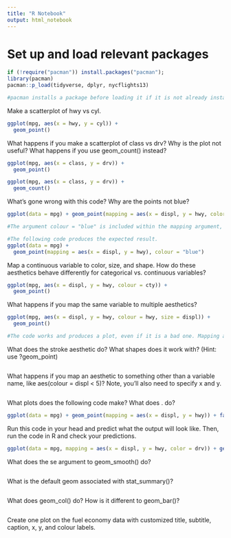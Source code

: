 ```yaml
---
title: "R Notebook"
output: html_notebook
---
```


# Set up and load relevant packages

```r
if (!require("pacman")) install.packages("pacman"); 
library(pacman)
pacman::p_load(tidyverse, dplyr, nycflights13)

#pacman installs a package before loading it if it is not already installed
```

Make a scatterplot of hwy vs cyl.

```r
ggplot(mpg, aes(x = hwy, y = cyl)) +
  geom_point()
```

What happens if you make a scatterplot of class vs drv? Why is the plot not useful? What happens if you use geom_count() instead?

```r
ggplot(mpg, aes(x = class, y = drv)) +
  geom_point()

ggplot(mpg, aes(x = class, y = drv)) +
  geom_count()
```

What’s gone wrong with this code? Why are the points not blue?

```r
ggplot(data = mpg) + geom_point(mapping = aes(x = displ, y = hwy, color = "blue"))
```

```r
#The argument colour = "blue" is included within the mapping argument, and as such, it is treated as an aesthetic, which is a mapping between a variable and a value. In the expression, colour = "blue", "blue" is interpreted as a categorical variable which only takes a single value "blue".

#The following code produces the expected result.
ggplot(data = mpg) +
  geom_point(mapping = aes(x = displ, y = hwy), colour = "blue")
```


Map a continuous variable to color, size, and shape. How do these aesthetics behave differently for categorical vs. continuous variables?

```r
ggplot(mpg, aes(x = displ, y = hwy, colour = cty)) +
  geom_point()
```

What happens if you map the same variable to multiple aesthetics?

```r
ggplot(mpg, aes(x = displ, y = hwy, colour = hwy, size = displ)) +
  geom_point()
```

```r
#The code works and produces a plot, even if it is a bad one. Mapping a single variable to multiple aesthetics is redundant. Because it is redundant information, in most cases avoid mapping a single variable to multiple aesthetics.
```


What does the stroke aesthetic do? What shapes does it work with? (Hint: use ?geom_point)

```r

```

What happens if you map an aesthetic to something other than a variable name, like aes(colour = displ < 5)? Note, you’ll also need to specify x and y.

```r

```


What plots does the following code make? What does . do?

```r
ggplot(data = mpg) + geom_point(mapping = aes(x = displ, y = hwy)) + facet_grid(drv ~ .)
```



Run this code in your head and predict what the output will look like. Then, run the code in R and check your predictions.

```r
ggplot(data = mpg, mapping = aes(x = displ, y = hwy, color = drv)) + geom_point() + geom_smooth(se = FALSE)
```

What does the se argument to geom_smooth() do?

```r

```

What is the default geom associated with stat_summary()?

```r

```

What does geom_col() do? How is it different to geom_bar()?

```r

```

Create one plot on the fuel economy data with customized title, subtitle, caption, x, y, and colour labels.

```r

```

